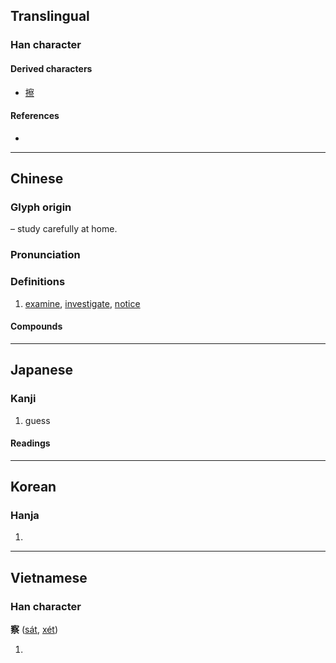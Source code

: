 {{also|詧}}
{{character info/new}}
==Translingual==

===Han character===
{{Han char|rn=40|rad=宀|as=11|sn=14|four=30901|canj=JBOF|ids=⿱宀祭}}

====Derived characters====
* [[擦]]

====References====
* {{Han ref|kx=0290.160|dkj=07283|dj=0574.230|hdz=20948.080|uh=5BDF|ud=23519|bh=B9EE|bd=47598}}

----

==Chinese==
{{zh-forms}}

===Glyph origin===
{{Han etym}}
{{Han compound|宀|t1=roof|祭|ls=psc|c1=s|c2=p}} – study carefully at home.

===Pronunciation===
{{zh-pron
|m=chá
|c=caat3
|mn=chhat
|mc=y
|oc=y
|cat=v
}}

===Definitions===
{{zh-hanzi}}

# [[examine]], [[investigate]], [[notice]]

====Compounds====
{{zh-der|不察|京察|亮察|仰觀俯察|伺察|便衣警察|保安警察|俯察|偵察|偵察兵|偵察機|偵察衛星|公路警察|刑事警察|制服警察|勘察|司法警察|垂察|失察|察勘|察哈爾省|察子|察察|察察為明|察察而明|察惠|察核|察照|察相|察看|察知|察納|察聽|察舉|察見淵魚|察覺|察言觀色|察訪|察警|察院|審察|專業警察|彰往察來|按察|按察使|探察|明察|明察暗訪|明察秋毫|未察|查察|檢察|檢察官|檢察署|檢察院|欽察汗國|水上警察|洞察|洞察其奸|洞察機先|海上偵察|清察|留置觀察|監察|監察人|監察委員|監察御史|監察權|監察院|盤察|省察|督察|祕密警察|視察|稽察|糾察|糾察隊|經濟警察|義勇警察|習而不察|考察|考察團|聽籬察壁|肐肢肐察|苛察|荃察|行政警察|補察|覺察|觀察|觀察使|觀察員|觀察家|觀察所|觀察法|觀形察色|觀貌察色|訪察|診察|詗察|詢察|詳察|諒察|譏察|警察|警察制度|警察勤務|警察學|警察學校|警察局|警察權|警察節|軍事警察|軍法警察|巡察|迫而察之|鎮暴警察|鐵路警察|鑒察|駐衛警察|體察}}

----

==Japanese==

===Kanji===
{{ja-kanji|grade=4|rs=宀11}}

# guess

====Readings====
{{ja-readings
|goon=せち
|kanon=さつ
|kun=し-る, み-る, あき-らか
}}

----

==Korean==

===Hanja===
{{ko-hanja|hangeul=찰|rv=chal|mr=ch'al}}

# {{defn|lang=ko|sort=宀11}}

----

==Vietnamese==

===Han character===
'''察''' ([[sát]], [[xét]])

# {{defn|lang=vi}}